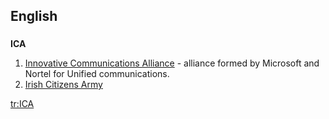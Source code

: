 {{see|ica}}

==English==
{{wikipedia|ICA}}
==={{initialism}}===
'''ICA'''

#[[w:Innovative Communications Alliance|Innovative Communications Alliance]] - alliance formed by Microsoft and Nortel for Unified communications.
#[[w:Irish Citizens Army|Irish Citizens Army]]

[[tr:ICA]]